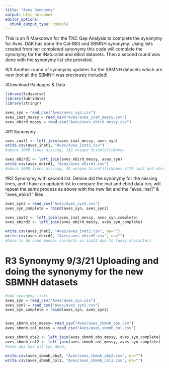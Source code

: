 ```yaml
---
title: "Aves Synonymy"
output: html_notebook
editor_options: 
  chunk_output_type: console
---
```


This is an R Markdown for the TNC Gap Analysis to complete the synonymy for Aves. DAK has done the Cal-IBIS and SBMNH synonymy. Using lists created from her completed synonymy this code will complete the synonymy for the iNaturalist and eBird datasets. Then a second round was done with the synonymy list she provided. 

9/3 Another round of synonymy updates for the SBMNH datasets which are new (not all the SBMNH was previously included)


#Download Packages & Data
```r
library(tidyverse)
library(lubridate)
library(stringr)
```

```r
aves_syn = read_csv("Aves/aves_syn.csv")
aves_inat_messy = read_csv("Aves/aves_inat_messy.csv")
aves_ebird_messy = read_csv("Aves/aves_ebird_messy.csv")

```

#R1 Synonymy
```r
aves_inat1 <- left_join(aves_inat_messy, aves_syn)
write.csv(aves_inat1, "Aves/aves_inat1.csv")
#about 1000 lines missing, 162 unique ScientificNames

aves_ebird1 <- left_join(aves_ebird_messy, aves_syn)
write.csv(aves_ebird1, "Aves/aves_ebird1.csv")
#about 2000 lines missing, 34 unique ScientificNames (179 inat and ebird combined)


```

#R2 Synonymy with second list.
Denise did the synonymy for the missing lines, and I have an updated list to compare the inat and ebird data too, will repeat the same process as above with the new list and the "aves_inat1" & "aves_ebird1" files 

```r
aves_syn2 = read_csv("Aves/aves_syn2.csv")
aves_syn_complete = rbind(aves_syn, aves_syn2)

aves_inat2 <- left_join(aves_inat_messy, aves_syn_complete)
aves_ebird2 <- left_join(aves_ebird_messy, aves_syn_complete)

write.csv(aves_inat2, "Aves/aves_inat2.csv", na="")
write.csv(aves_ebird2, "Aves/aves_ebird2.csv", na="")
#have to do some manual corrects on inat2 due to funky characters 
```

# R3 Synonymy 9/3/21 Uploading and doing the synonymy for the new SBMNH datasets 
```r
#add synonymy lists
aves_syn = read_csv("Aves/aves_syn.csv")
aves_syn2 = read_csv("Aves/aves_syn2.csv")
aves_syn_complete = rbind(aves_syn, aves_syn2)


aves_sbmnh_obs_messy= read_csv("Aves/aves_sbmnh_obs.csv")
aves_sbmnh_col_messy = read_csv("Aves/aves_sbmnh_col.csv")

aves_sbmnh_obs2 <- left_join(aves_sbmnh_obs_messy, aves_syn_complete)
aves_sbmnh_col2 <- left_join(aves_sbmnh_col_messy, aves_syn_complete)
#aves obs has all syn done. 

write.csv(aves_sbmnh_obs2, "Aves/aves_sbmnh_obs2.csv", na="")
write.csv(aves_sbmnh_col2, "Aves/aves_sbmnh_col2.csv", na="")
```